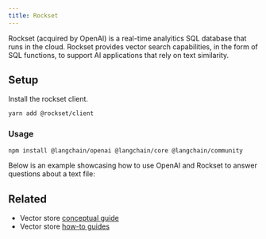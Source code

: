 ```yaml
---
title: Rockset
---
```


Rockset (acquired by OpenAI) is a real-time analyitics SQL database that runs in the cloud.
Rockset provides vector search capabilities, in the form of SQL functions, to support AI applications that rely on text similarity.

## Setup

Install the rockset client.

```bash
yarn add @rockset/client
```

### Usage


<IntegrationInstallTooltip/>

```bash npm
npm install @langchain/openai @langchain/core @langchain/community
```


Below is an example showcasing how to use OpenAI and Rockset to answer questions about a text file:

<Rockset />

## Related

- Vector store [conceptual guide](/oss/python/concepts/#vectorstores)
- Vector store [how-to guides](/oss/python/how-to/#vectorstores)
